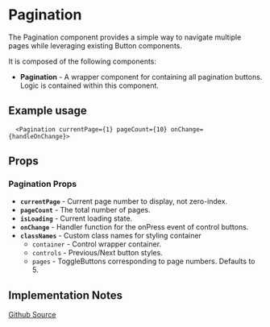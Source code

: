 

<Meta of={PaginationStories} />

# Pagination
The Pagination component provides a simple way to navigate multiple pages while leveraging existing Button components.

It is composed of the following components:

- **Pagination** - A wrapper component for containing all pagination buttons. Logic is contained within this component.


## Example usage
```tsx
  <Pagination currentPage={1} pageCount={10} onChange={handleOnChange}>
```

<Canvas of={PaginationStories.Default} />

## Props

### Pagination Props
* **`currentPage`** - Current page number to display, not zero-index.
* **`pageCount`** - The total number of pages.
* **`isLoading`** - Current loading state.
* **`onChange`** - Handler function for the onPress event of control buttons.
* **`classNames`** - Custom class names for styling container
  * `container` - Control wrapper container.
  * `controls` - Previous/Next button styles.
  * `pages` - ToggleButtons corresponding to page numbers. Defaults to 5.



## Implementation Notes

[Github Source](https://github.com/gohypergiant/standard-toolkit/tree/main/design-toolkit/components/src/components/pagination)
